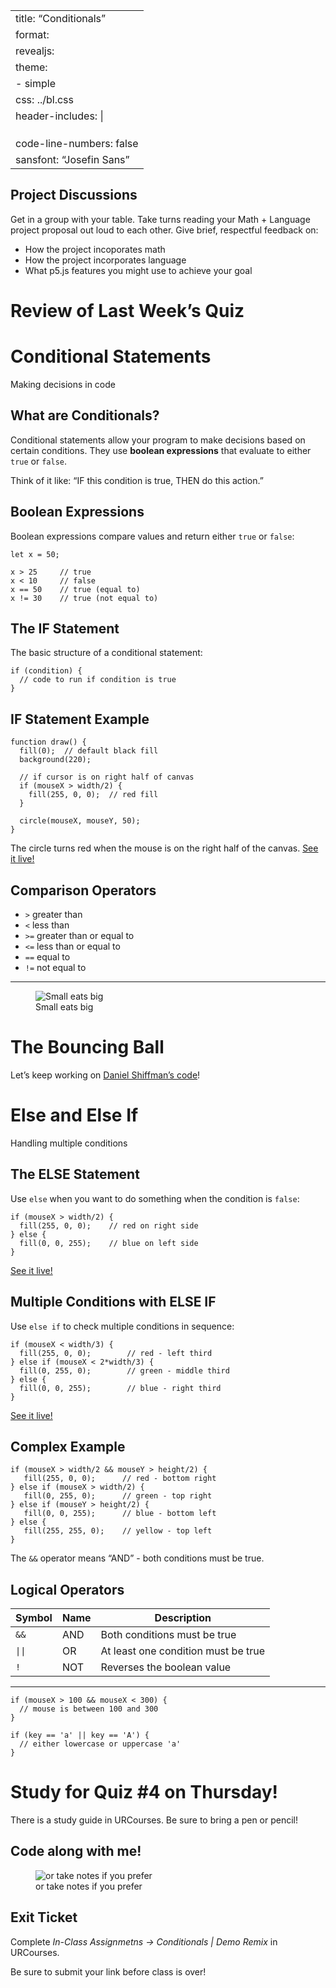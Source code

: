 
---
title: "Conditionals"
format:
  revealjs:
    theme: 
      - simple
    css: ../bl.css
    header-includes: |
      <link rel="preconnect" href="https://fonts.googleapis.com">
      <link rel="preconnect" href="https://fonts.gstatic.com" crossorigin>
      <link href="https://fonts.googleapis.com/css2?family=Josefin+Sans:ital,wght@0,100..700;1,100..700&display=swap" rel="stylesheet">
code-line-numbers: false
sansfont: "Josefin Sans"
---



## Project Discussions {.smaller}

Get in a group with your table. Take turns reading your Math + Language project proposal out loud to each other.
Give brief, respectful feedback on:

* How the project incoporates math
* How the project incorporates language
* What p5.js features you might use to achieve your goal

# Review of Last Week's Quiz

# Conditional Statements

Making decisions in code

## What are Conditionals?

Conditional statements allow your program to make decisions based on certain conditions. They use **boolean expressions** that evaluate to either `true` or `false`.

Think of it like: "IF this condition is true, THEN do this action."

## Boolean Expressions

Boolean expressions compare values and return either `true` or `false`:

``` .javascript
let x = 50;

x > 25     // true
x < 10     // false
x == 50    // true (equal to)
x != 30    // true (not equal to)
```

## The IF Statement

The basic structure of a conditional statement:

``` .javascript
if (condition) {
  // code to run if condition is true
}
```

## IF Statement Example

``` .javascript
function draw() {
  fill(0);  // default black fill
  background(220);

  // if cursor is on right half of canvas 
  if (mouseX > width/2) {
    fill(255, 0, 0);  // red fill
  }
  
  circle(mouseX, mouseY, 50);
}
```

The circle turns red when the mouse is on the right half of the canvas. [See it live!](https://editor.p5js.org/codingtrain/sketches/BylXH2e9m)

## Comparison Operators

- `>` greater than
- `<` less than  
- `>=` greater than or equal to
- `<=` less than or equal to
- `==` equal to
- `!=` not equal to

---

![Small eats big](https://cdn.hswstatic.com/gif/shutterstock-2077921246.jpg)


# The Bouncing Ball

Let's keep working on [Daniel Shiffman's code](https://editor.p5js.org/codingtrain/sketches/Xm4cmQvU)!

# Else and Else If

Handling multiple conditions

## The ELSE Statement

Use `else` when you want to do something when the condition is `false`:

``` .javascript
if (mouseX > width/2) {
  fill(255, 0, 0);    // red on right side
} else {
  fill(0, 0, 255);    // blue on left side
}
```
[See it live!](https://editor.p5js.org/howshekilledit/sketches/7UpypSUXC)

## Multiple Conditions with ELSE IF

Use `else if` to check multiple conditions in sequence:

``` .javascript
if (mouseX < width/3) {
  fill(255, 0, 0);        // red - left third
} else if (mouseX < 2*width/3) {
  fill(0, 255, 0);        // green - middle third  
} else {
  fill(0, 0, 255);        // blue - right third
}
```
[See it live!](https://editor.p5js.org/howshekilledit/sketches/8PUTPOVn8)

## Complex Example

``` .javascript

if (mouseX > width/2 && mouseY > height/2) {
   fill(255, 0, 0);      // red - bottom right
} else if (mouseX > width/2) {
   fill(0, 255, 0);      // green - top right
} else if (mouseY > height/2) {
   fill(0, 0, 255);      // blue - bottom left
} else {
   fill(255, 255, 0);    // yellow - top left
}

```

The `&&` operator means "AND" - both conditions must be true.

## Logical Operators

| Symbol | Name | Description |
|--------|------|-------------|
| `&&`   | AND  | Both conditions must be true |
| `||` | OR   | At least one condition must be true |
| `!`    | NOT  | Reverses the boolean value |

--- 

``` .javascript
if (mouseX > 100 && mouseX < 300) {
  // mouse is between 100 and 300
}

if (key == 'a' || key == 'A') {
  // either lowercase or uppercase 'a'
}
```


# Study for Quiz #4 on Thursday!

There is a study guide in URCourses. Be sure to bring a pen or pencil!




## Code along with me! {.center}

![or take notes if you prefer](https://img.tpt.cloud/nextavenue/uploads/2021/09/bobrossestate-01.inside.1280x720.jpg)



## Exit Ticket

Complete *In-Class Assignmetns -> Conditionals | Demo Remix* in URCourses. 

Be sure to submit your link before class is over! 


